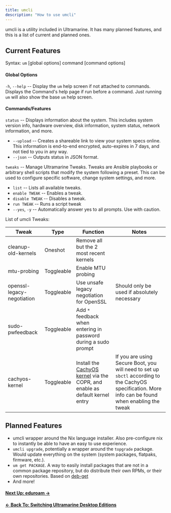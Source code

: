 ```yaml
---
title: umcli
description: "How to use umcli"
---
```



umcli is a utility included in Ultramarine. It has many planned features, and this is a list of current and planned ones.

## Current Features

Syntax: `um` [global options] command [command options]

#### Global Options

`-h`, `--help` -- Display the `um` help screen if not attached to commands. Displays the Command's help page if run before a command. Just running `um` will also show the base `um` help screen.

#### Commands/Features

`status` -- Displays information about the system. This includes system version info, hardware overview, disk information, system status, network information, and more.

- `--upload` -- Creates a shareable link to view your system specs online. This information is end-to-end encrypted, auto-expires in 7 days, and not tied to you in any way.
- `--json` -- Outputs status in JSON format.

`tweaks` -- Manage Ultramarine Tweaks. Tweaks are Ansible playbooks or arbitrary shell scripts that modify the system following a preset. This can be used to configure specific software, change system settings, and more.

- `list` -- Lists all available tweaks.
- `enable TWEAK` -- Enables a tweak.
- `disable TWEAK` -- Disables a tweak.
- `run TWEAK` -- Runs a script tweak
- `--yes`, `-y` -- Automatically answer yes to all prompts. Use with caution.

List of umcli Tweaks:

| Tweak                      | Type   | Function                                  | Notes                                       |
| -------------------------- | ------ | ----------------------------------------- | ------------------------------------------- |
| cleanup-old-kernels        | Oneshot    | Remove all but the 2 most recent kernels  |                                             |
| mtu-probing                | Toggleable | Enable MTU probing                        |                                             |
| openssl-legacy-negotiation | Toggleable | Use unsafe legacy negotiation for OpenSSL | Should only be used if absolutely necessary |
| sudo-pwfeedback            | Toggleable | Add `*` feedback when entering in password during a sudo prompt |                       |
| cachyos-kernel             | Toggleable | Install the [CachyOS kernel](https://wiki.cachyos.org/features/kernel/) via the COPR, and enable as default kernel entry | If you are using Secure Boot, you will need to set up `sbctl` according to the CachyOS specification. More info can be found when enabling the tweak |

## Planned Features

- umcli wrapper around the Nix language installer. Also pre-configure nix to instantly be able to have an easy to use experience.
- `umcli upgrade`, potentially a wrapper around the `topgrade` package. Would update everything on the system (system packages, flatpaks, firmware, etc.).
- `um get PACKAGE`. A way to easily install packages that are not in a common package repository, but do distribute their own RPMs, or their own repositories. Based on [deb-get](https://github.com/wimpysworld/deb-get)
- And more!

#### [Next Up: eduroam →](/en/usage/eduroam)

#### [← Back To: Switching Ultramarine Desktop Editions](/en/usage/hop)
